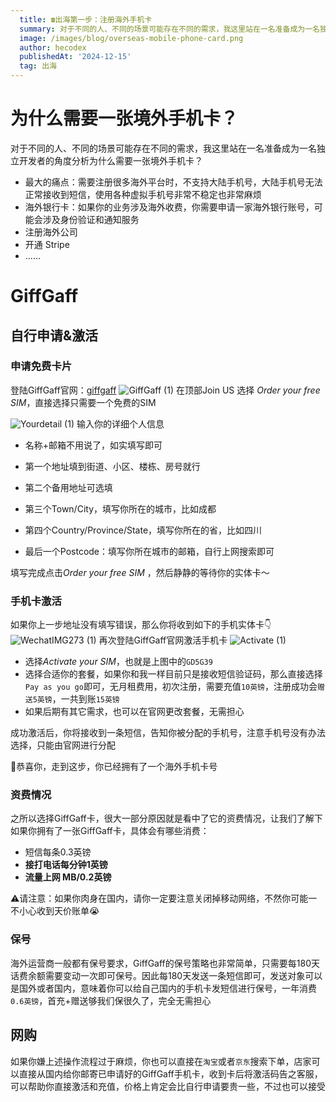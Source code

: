 ```yaml
---
  title: ☎️出海第一步：注册海外手机卡
  summary: 对于不同的人、不同的场景可能存在不同的需求，我这里站在一名准备成为一名独立开发者的角度分析为什么需要一张境外手机卡？
  image: /images/blog/overseas-mobile-phone-card.png
  author: hecodex
  publishedAt: '2024-12-15'
  tag: 出海
---
```


# 为什么需要一张境外手机卡？
对于不同的人、不同的场景可能存在不同的需求，我这里站在一名准备成为一名独立开发者的角度分析为什么需要一张境外手机卡？
- 最大的痛点：需要注册很多海外平台时，不支持大陆手机号，大陆手机号无法正常接收到短信，使用各种虚拟手机号非常不稳定也非常麻烦
- 海外银行卡：如果你的业务涉及海外收费，你需要申请一家海外银行账号，可能会涉及身份验证和通知服务
- 注册海外公司
- 开通 Stripe
- ......

# GiffGaff

## 自行申请&激活
### 申请免费卡片
登陆GiffGaff官网：[giffgaff](https://www.giffgaff.com/)
![GiffGaff (1)](https://r2.hecodex.me/obsidian/GiffGaff%20%281%29.webp)
在顶部Join US 选择 *Order your free SIM*，直接选择只需要一个免费的SIM

![Yourdetail (1)](https://r2.hecodex.me/obsidian/Yourdetail%20%281%29.webp)
输入你的详细个人信息

- 名称+邮箱不用说了，如实填写即可

- 第一个地址填到街道、小区、楼栋、房号就行

- 第二个备用地址可选填

- 第三个Town/City，填写你所在的城市，比如成都

- 第四个Country/Province/State，填写你所在的省，比如四川

- 最后一个Postcode：填写你所在城市的邮箱，自行上网搜索即可


填写完成点击*Order your free SIM* ，然后静静的等待你的实体卡～

### 手机卡激活
如果你上一步地址没有填写错误，那么你将收到如下的手机实体卡👇
![WechatIMG273 (1)](https://r2.hecodex.me/obsidian/WechatIMG273%20%281%29.webp)
再次登陆GiffGaff官网激活手机卡
![Activate (1)](https://r2.hecodex.me/obsidian/Activate%20%281%29.webp)
- 选择*Activate your SIM*，也就是上图中的`GD5G39`
- 选择合适你的套餐，如果你和我一样目前只是接收短信验证码，那么直接选择`Pay as you go`即可，无月租费用，初次注册，需要充值`10英镑`，注册成功会`赠送5英镑`，一共到账`15英镑`
- 如果后期有其它需求，也可以在官网更改套餐，无需担心

成功激活后，你将接收到一条短信，告知你被分配的手机号，注意手机号没有办法选择，只能由官网进行分配

🎉恭喜你，走到这步，你已经拥有了一个海外手机卡号



### 资费情况
之所以选择GiffGaff卡，很大一部分原因就是看中了它的资费情况，让我们了解下如果你拥有了一张GiffGaff卡，具体会有哪些消费：
- 短信每条0.3英镑
- **接打电话每分钟1英镑**
- **流量上网 MB/0.2英镑**

⚠️请注意：如果你肉身在国内，请你一定要注意关闭掉移动网络，不然你可能一不小心收到天价账单😭

### 保号
海外运营商一般都有保号要求，GiffGaff的保号策略也非常简单，只需要每180天话费余额需要变动一次即可保号。因此每180天发送一条短信即可，发送对象可以是国外或者国内，意味着你可以给自己国内的手机卡发短信进行保号，一年消费`0.6英镑`，首充+赠送够我们保很久了，完全无需担心

## 网购
如果你嫌上述操作流程过于麻烦，你也可以直接在`淘宝`或者`京东`搜索下单，店家可以直接从国内给你邮寄已申请好的GiffGaff手机卡，收到卡后将激活码告之客服，可以帮助你直接激活和充值，价格上肯定会比自行申请要贵一些，不过也可以接受